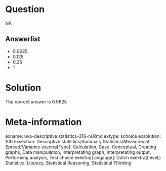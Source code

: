 Question
========

NA

Answerlist
----------
* 0.0625
* 0.125
* 0.25
* 1

Solution
========

The correct answer is  0.0625

Meta-information
================
exname: uva-descriptive statistics-316-nl.Rmd
extype: schoice
exsolution: 100
exsection: Descriptive statistics/Summary Statistics/Measures of Spread/Variance
exextra[Type]: Calculation, Case, Conceptual, Creating graphs, Data manipulation, Interpretating graph, Interpretating output, Performing analysis, Test choice
exextra[Langauge]: Dutch
exextra[Level]: Statistical Literacy, Statistical Reasoning, Statistical Thinking

